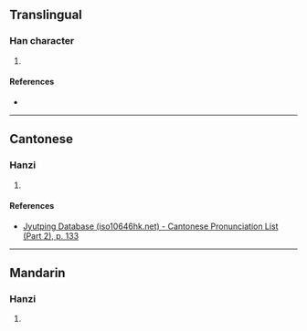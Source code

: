 {{character info/new}}
==Translingual==

===Han character===
{{Han char|rn=75|rad=木|as=15|sn=19|four=|canj=DYTJ,XXDYT|ids=⿰木⿺連艹}}

# {{defn|Han|sort=木15}}

====References====
* {{Han ref|kx=0561.111|dkj=15841|hdz=21299.031|uh=6AE3|ud=27363}}

----

==Cantonese==

===Hanzi===
{{yue-hanzi|jyut=[[lin4]]|y=lin4}}

# {{defn|lang=yue|sort=木15}}

====References====
*[http://www.iso10646hk.net/jp/document/download.jsp Jyutping Database (iso10646hk.net) - Cantonese Pronunciation List (Part 2), p. 133]

----

==Mandarin==

===Hanzi===
{{cmn-hanzi|pin=[[lián]] ([[lian2]])|wg=lien<sup>2</sup>}}

# {{defn|lang=cmn|sort=木15}}